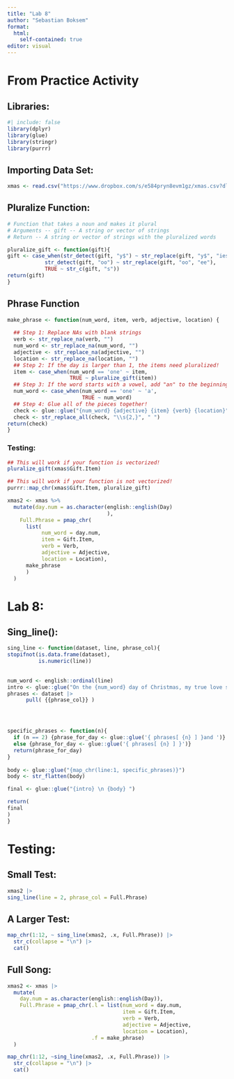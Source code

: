 ```yaml
---
title: "Lab 8"
author: "Sebastian Boksem"
format:
  html:
    self-contained: true
editor: visual
---
```


# From Practice Activity

## Libraries:

```r
#| include: false
library(dplyr)
library(glue)
library(stringr)
library(purrr)
```

## Importing Data Set:

```r
xmas <- read.csv("https://www.dropbox.com/s/e584pryn8evm1gz/xmas.csv?dl=1")
```

## Pluralize Function:

```r
# Function that takes a noun and makes it plural
# Arguments -- gift -- A string or vector of strings
# Return -- A string or vector of strings with the pluralized words

pluralize_gift <- function(gift){
gift <- case_when(str_detect(gift, "y$") ~ str_replace(gift, "y$", "ies"),
            str_detect(gift, "oo") ~ str_replace(gift, "oo", "ee"),
            TRUE ~ str_c(gift, "s"))
return(gift)
}


```

## Phrase Function

```r
make_phrase <- function(num_word, item, verb, adjective, location) {
  
  ## Step 1: Replace NAs with blank strings
  verb <- str_replace_na(verb, "")
  num_word <- str_replace_na(num_word, "")
  adjective <- str_replace_na(adjective, "")
  location <- str_replace_na(location, "")
  ## Step 2: If the day is larger than 1, the items need pluralized! 
  item <- case_when(num_word == 'one' ~ item,
                    TRUE ~ pluralize_gift(item))
  ## Step 3: If the word starts with a vowel, add "an" to the beginning
  num_word <- case_when(num_word == 'one' ~ 'a',
                        TRUE ~ num_word)
  ## Step 4: Glue all of the pieces together! 
  check <- glue::glue("{num_word} {adjective} {item} {verb} {location}")
  check <- str_replace_all(check, "\\s{2,}", " ")
return(check)
}
```

### Testing:

```r

## This will work if your function is vectorized!
pluralize_gift(xmas$Gift.Item)

## This will work if your function is not vectorized!
purrr::map_chr(xmas$Gift.Item, pluralize_gift)

```

```r
xmas2 <- xmas %>%
  mutate(day.num = as.character(english::english(Day)
                                ), 
    Full.Phrase = pmap_chr(
      list(
           num_word = day.num,
           item = Gift.Item,
           verb = Verb,
           adjective = Adjective,
           location = Location),
      make_phrase
      )
  )
```

# Lab 8:

## Sing_line():

```r
sing_line <- function(dataset, line, phrase_col){
stopifnot(is.data.frame(dataset),
          is.numeric(line))
  
  
num_word <- english::ordinal(line)
intro <- glue::glue("On the {num_word} day of Christmas, my true love sent to me:")  
phrases <- dataset |>
      pull( {{phrase_col}} )




specific_phrases <- function(n){
  if (n == 2) {phrase_for_day <- glue::glue('{ phrases[ {n} ] }and ')}
  else {phrase_for_day <- glue::glue('{ phrases[ {n} ] }')}
  return(phrase_for_day)
}              
  
body <- glue::glue("{map_chr(line:1, specific_phrases)}")
body <- str_flatten(body)

final <- glue::glue("{intro} \n {body} ")

return(
final
)
}

```

# Testing:

## Small Test:

```r
xmas2 |>
sing_line(line = 2, phrase_col = Full.Phrase)
```

## A Larger Test:

```r
map_chr(1:12, ~ sing_line(xmas2, .x, Full.Phrase)) |>
  str_c(collapse = "\n") |>
  cat()
```

## Full Song:

```r
xmas2 <- xmas |>
  mutate(
    day.num = as.character(english::english(Day)), 
    Full.Phrase = pmap_chr(.l = list(num_word = day.num, 
                                     item = Gift.Item, 
                                     verb = Verb, 
                                     adjective = Adjective, 
                                     location = Location), 
                           .f = make_phrase)
  )

map_chr(1:12, ~sing_line(xmas2, .x, Full.Phrase)) |>
  str_c(collapse = "\n") |>
  cat()
```
